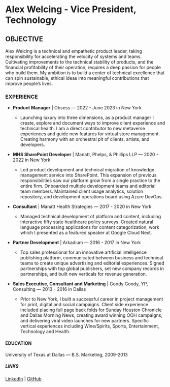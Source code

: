 # Alex Welcing - Vice President, Technology

## OBJECTIVE
Alex Welcing is a technical and empathetic product leader, taking responsibility for accelerating the velocity of systems and teams. Cultivating improvements to the technical stability of products, and the financial profitability of their operation, requires a deep passion for people who build them.
My ambition is to build a center of technical excellence that can spin sustainable, ethical ideas into meaningful contributions that improve people’s lives.

### EXPERIENCE
* **Product Manager** | Obsess — 2022 - June 2023 in New York
  * Launching luxury into three dimensions, as a product manager I create, explore and document ways to improve client experience and technical health. I am a direct contributor to new metaverse experiences and guide new features for virtual store management. Creating harmony with an orchestral pit of clients, artists, and developers.

* **MHS SharePoint Developer** | Manatt, Phelps, & Phillips LLP — 2020 - 2022 in New York
  * Led product development and technical migration of knowledge management service into SharePoint. This expansion of previous responsibilities saw our platform grow from a single practice to the entire firm. Onboarded multiple development teams and editorial team members. Maintained client usage analytics, solution repository, and development operations board using Azure DevOps.

* **Consultant** | Manatt Health Strategies — 2017 - 2020 in New York
  * Managed technical development of platform and content, including interactive fifty state healthcare policy surveys. Created natural language processing applications for content categorization, work which I presented as a featured speaker at Google Cloud Next.

* **Partner Development** | Arkadium — 2016 - 2017 in New York
  * Top sales professional for an innovative artificial intelligence publishing platform, communicated between business and technical teams to create unique advertising and editorial experiences. Signed partnerships with top global publishers, set new company records in partnerships, and built new verticals for revenue generation.

* **Sales Executive, Consultant and Marketing** | Goody Goody, YP, Consulting — 2013 - 2016 in Dallas
  * Prior to New York, I built a successful career in project management for print, digital and social campaigns. Client side experience included placing full page back folds for Sunday Houston Chronicle and Dallas Morning News, creating award winning OOH campaigns, and delivering viral video launches for new partners. Specific vertical experiences including Wine/Spirits, Sports, Entertainment, Technology and Health.

#### EDUCATION
University of Texas at Dallas — B.S. Marketing, 2009-2013

##### LINKS
[LinkedIn](https://www.linkedin.com/in/alexwelcing) | [GitHub](https://github.com/alexwelcing)
